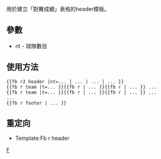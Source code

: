 <includeonly><!-- 在這裡加入模板的保護標識 --></includeonly><noinclude>{{Documentation subpage}}</noinclude>
<!-- 在本行下編輯模板說明 -->
用於建立「對賽成績」表格的header模板。

==參數==
*nt - 球隊數目

==使用方法==
<pre style="width:30%;">
{{fb r2 header |nt=... | ... | ... | ... }}
{{fb r team |t=... }}{{fb r | ... }}{{fb r | ... }} ...
{{fb r team |t=... }}{{fb r | ... }}{{fb r | ... }} ...
...
{{fb r footer | ... }}
</pre>

== 重定向 ==
*Template:Fb r header

<includeonly>
<!-- 本行下加入模板的分類 -->
[[Category:Fb模板|F]]

</includeonly>